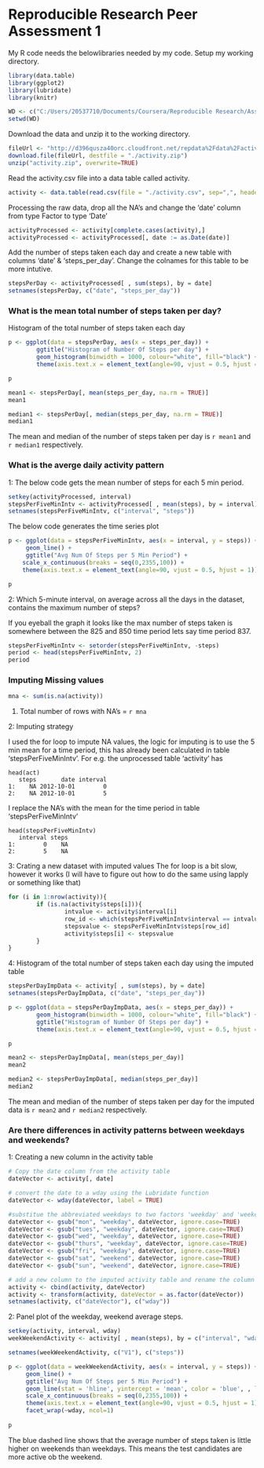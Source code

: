 Reproducible Research Peer Assessment 1
=======================================

My R code needs the belowlibraries needed by my code.
Setup my working directory.

```r
library(data.table)
library(ggplot2)
library(lubridate)
library(knitr)

WD <- c("C:/Users/20537710/Documents/Coursera/Reproducible Research/Assignment-1/RepData_PeerAssessment1")
setwd(WD)
```

Download the data and unzip it to the working directory.

```r
fileUrl <- "http://d396qusza40orc.cloudfront.net/repdata%2Fdata%2Factivity.zip"
download.file(fileUrl, destfile = "./activity.zip")
unzip("activity.zip", overwrite=TRUE)
```

Read the activity.csv file into a data table called activity.

```r
activity <- data.table(read.csv(file = "./activity.csv", sep=",", header = TRUE))
```

Processing the raw data, drop all the NA's and change the 'date' column from type Factor to type 'Date'

```r
activityProcessed <- activity[complete.cases(activity),]
activityProcessed <- activityProcessed[, date := as.Date(date)]
```

Add the number of steps taken each day and create a new table with columns 'date' & 'steps_per_day'. Change the colnames for this table to be more intutive.

```r
stepsPerDay <- activityProcessed[ , sum(steps), by = date]
setnames(stepsPerDay, c("date", "steps_per_day"))
```

### What is the mean total number of steps taken per day?

Histogram of the total number of steps taken each day

```r
p <- ggplot(data = stepsPerDay, aes(x = steps_per_day)) + 
        ggtitle("Histogram of Number Of Steps per day") +
        geom_histogram(binwidth = 1000, colour="white", fill="black") +
        theme(axis.text.x = element_text(angle=90, vjust = 0.5, hjust = 1))

p
```

```r
mean1 <- stepsPerDay[, mean(steps_per_day, na.rm = TRUE)]
mean1

median1 <- stepsPerDay[, median(steps_per_day, na.rm = TRUE)]
median1
```

The mean and median of the number of steps taken per day is `r mean1` and `r median1` respectively.

### What is the averge daily activity pattern

1: The below code gets the mean number of steps for each 5 min period.

```r
setkey(activityProcessed, interval)
stepsPerFiveMinIntv <- activityProcessed[ , mean(steps), by = interval]
setnames(stepsPerFiveMinIntv, c("interval", "steps"))
```

The below code generates the time series plot
```r
p <- ggplot(data = stepsPerFiveMinIntv, aes(x = interval, y = steps)) +
     geom_line() +
     ggtitle("Avg Num Of Steps per 5 Min Period") +
    scale_x_continuous(breaks = seq(0,2355,100)) +
    theme(axis.text.x = element_text(angle=90, vjust = 0.5, hjust = 1))

p
```

2: Which 5-minute interval, on average across all the days in the dataset, contains the maximum number of steps?

If you eyeball the graph it looks like the max number of steps taken is somewhere between the 825 and 850 time period lets say time period 837.

```r
stepsPerFiveMinIntv <- setorder(stepsPerFiveMinIntv, -steps)
period <- head(stepsPerFiveMinIntv, 2)
period
```

### Imputing Missing values

```r
mna <- sum(is.na(activity))
```
1. Total number of rows with NA's = `r mna`

2: Imputing strategy

I used the for loop to impute NA values, the logic for imputing is to use the 5 min mean for a time period, this has already been calculated in table 'stepsPerFiveMinIntv'. For e.g. the unprocessed table 'activity' has 

```
head(act)
   steps       date interval
1:    NA 2012-10-01        0
2:    NA 2012-10-01        5
```

I replace the NA's with the mean for the time period in table 'stepsPerFiveMinIntv'

```
head(stepsPerFiveMinIntv)
   interval steps
1:        0    NA
2:        5    NA
```

3: Crating a new dataset with imputed values
The for loop is a bit slow, however it works (I will have to figure out how to do the same using lapply or something like that)

```r
for (i in 1:nrow(activity)){
        if (is.na(activity$steps[i])){
                intvalue <- activity$interval[i]
                row_id <- which(stepsPerFiveMinIntv$interval == intvalue)
                stepsvalue <- stepsPerFiveMinIntv$steps[row_id]
                activity$steps[i] <- stepsvalue
        }
}
```


4: Histogram of the total number of steps taken each day using the imputed table

```r
stepsPerDayImpData <- activity[ , sum(steps), by = date]
setnames(stepsPerDayImpData, c("date", "steps_per_day"))
```


```r
p <- ggplot(data = stepsPerDayImpData, aes(x = steps_per_day)) + 
        geom_histogram(binwidth = 1000, colour="white", fill="black") +
        ggtitle("Histogram of Number Of Steps per day") +
        theme(axis.text.x = element_text(angle=90, vjust = 0.5, hjust = 1))

p
```

```r
mean2 <- stepsPerDayImpData[, mean(steps_per_day)]
mean2

median2 <- stepsPerDayImpData[, median(steps_per_day)]
median2
```

The mean and median of the number of steps taken per day for the imputed data is `r mean2` and `r median2` respectively.

### Are there differences in activity patterns between weekdays and weekends?

1: Creating a new column in the activity table 

```r
# Copy the date column from the activity table
dateVector <- activity[, date]

# convert the date to a wday using the Lubridate function
dateVector <- wday(dateVector, label = TRUE)

#substitue the abbreviated weekdays to two factors 'weekday' and 'weekend'
dateVector <- gsub("mon", "weekday", dateVector, ignore.case=TRUE)
dateVector <- gsub("tues", "weekday", dateVector, ignore.case=TRUE)
dateVector <- gsub("wed", "weekday", dateVector, ignore.case=TRUE)
dateVector <- gsub("thurs", "weekday", dateVector, ignore.case=TRUE)
dateVector <- gsub("fri", "weekday", dateVector, ignore.case=TRUE)
dateVector <- gsub("sat", "weekend", dateVector, ignore.case=TRUE)
dateVector <- gsub("sun", "weekend", dateVector, ignore.case=TRUE)

# add a new column to the imputed activity table and rename the column names
activity <- cbind(activity, dateVector)
activity <- transform(activity, dateVector = as.factor(dateVector))
setnames(activity, c("dateVector"), c("wday"))
```

2: Panel plot of the weekday, weekend average steps.

```r
setkey(activity, interval, wday)
weekWeekendActivity <- activity[ , mean(steps), by = c("interval", "wday")]

setnames(weekWeekendActivity, c("V1"), c("steps"))

p <- ggplot(data = weekWeekendActivity, aes(x = interval, y = steps)) +
     geom_line() +
     ggtitle("Avg Num Of Steps per 5 Min Period") +
     geom_line(stat = 'hline', yintercept = 'mean', color = 'blue', , linetype = 2) +
     scale_x_continuous(breaks = seq(0,2355,100)) +
     theme(axis.text.x = element_text(angle=90, vjust = 0.5, hjust = 1)) +
     facet_wrap(~wday, ncol=1)
     
p
```

The blue dashed line shows that the average number of steps taken is little higher on weekends than weekdays. This means the test candidates are more active ob the weekend.

